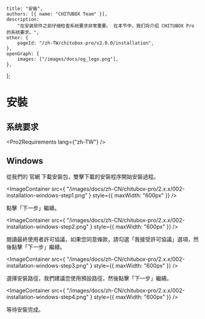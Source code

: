 
	title: "安裝",
	authors: [{ name: "CHITUBOX Team" }],
	description:
		"在安装软件之前仔细检查系统要求非常重要。 在本节中，我们将介绍 CHITUBOX Pro 的系统要求。",
	other: {
		pageId: "/zh-TW/chitubox-pro/v2.0.0/installation",
	},
	openGraph: {
		images: ["/images/docs/og_logo.png"],
	},
};

# 安裝

## 系统要求

<Pro2Requirements lang={"zh-TW"} />

## Windows

從我們的 <Link href="https://www.chitubox.com/zh-Hans/page/chitubox-pro">官網</Link> 下載安裝包，雙擊下載的安裝程序開始安裝過程。

<ImageContainer
	src={
		"/images/docs/zh-CN/chitubox-pro/2.x.x/002-installation-windows-step1.png"
	}
	style={{ maxWidth: "600px" }}
/>

點擊「下一步」繼續。

<ImageContainer
	src={
		"/images/docs/zh-CN/chitubox-pro/2.x.x/002-installation-windows-step2.png"
	}
	style={{ maxWidth: "600px" }}
/>

閱讀最終使用者許可協議，如果您同意條款，請勾選「我接受許可協議」選項，然後點擊「下一步」繼續。

<ImageContainer
	src={
		"/images/docs/zh-CN/chitubox-pro/2.x.x/002-installation-windows-step3.png"
	}
	style={{ maxWidth: "600px" }}
/>

選擇安裝路徑，我們建議您使用預設路徑，然後點擊「下一步」繼續。

<ImageContainer
	src={
		"/images/docs/zh-CN/chitubox-pro/2.x.x/002-installation-windows-step4.png"
	}
	style={{ maxWidth: "600px" }}
/>

等待安裝完成。
